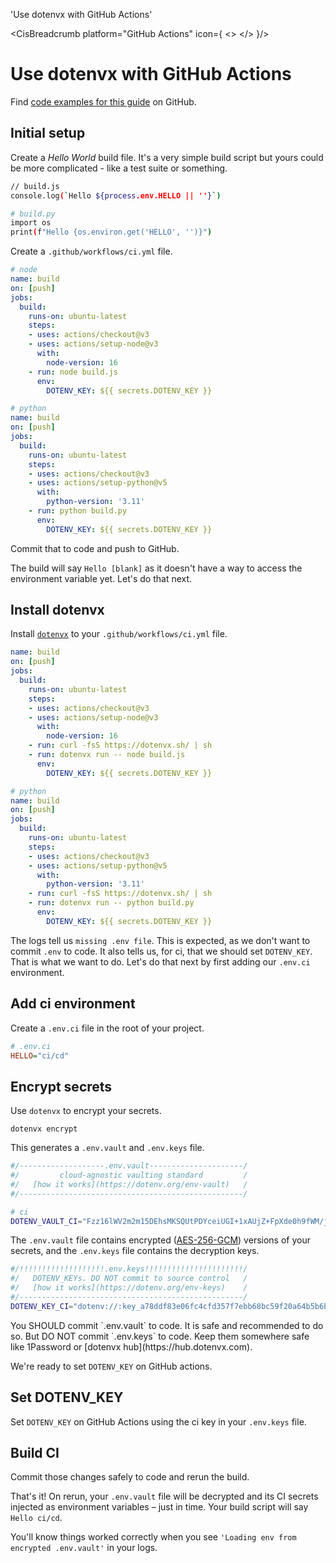 

  'Use dotenvx with GitHub Actions'

<CisBreadcrumb platform="GitHub Actions" icon={
  <>
    <GitHubIcon className="h-9 w-9 text-[#181717] dark:invert"/>
  </>
}/>
# Use dotenvx with GitHub Actions
<GuideHeading lead={description} />

<Note>
  Find <a href="https://github.com/dotenvx/examples/tree/master/cis/github-actions">code examples for this guide</a> on GitHub.
</Note>

<div className="not-prose grid grid-flow-col auto-cols-max gap-x-6 gap-y-10">
  <NodeIcon className="h-9 w-9 text-[#339933]"/>
  <PythonIcon className="h-9 w-9 text-[#3776AB]"/>
  <PhpIcon className="h-10 w-10 text-[#777BB4]"/>
  <RubyIcon className="h-9 w-9 text-[#CC342D]"/>
  <GoIcon className="h-10 w-10 text-[#00ADD8]"/>
  <RustIcon className="h-10 w-10 text-[#000000] dark:invert"/>
</div>

## Initial setup

Create a *Hello World* build file. It's a very simple build script but yours could be more complicated - like a test suite or something.

<CodeGroup>

```bash {{ title: 'Node' }}
// build.js
console.log(`Hello ${process.env.HELLO || ''}`)
```

```bash {{ title: 'Python' }}
# build.py
import os
print(f"Hello {os.environ.get('HELLO', '')}")
```

</CodeGroup>

Create a `.github/workflows/ci.yml` file.

<CodeGroup>

```yaml {{ title: "Node" }}
# node
name: build
on: [push]
jobs:
  build:
    runs-on: ubuntu-latest
    steps:
    - uses: actions/checkout@v3
    - uses: actions/setup-node@v3
      with:
        node-version: 16
    - run: node build.js
      env:
        DOTENV_KEY: ${{ secrets.DOTENV_KEY }}
```

```yaml {{ title: 'Python' }}
# python
name: build
on: [push]
jobs:
  build:
    runs-on: ubuntu-latest
    steps:
    - uses: actions/checkout@v3
    - uses: actions/setup-python@v5
      with:
        python-version: '3.11'
    - run: python build.py
      env:
        DOTENV_KEY: ${{ secrets.DOTENV_KEY }}
```

</CodeGroup>

Commit that to code and push to GitHub.

<ScreenshotBrowser url='/assets/docs/github-actions-hello-blank.png' www='github actions build' />

The build will say `Hello [blank]` as it doesn't have a way to access the environment variable yet. Let's do that next.

## Install dotenvx

Install [`dotenvx`](https://github.com/dotenvx/dotenvx) to your `.github/workflows/ci.yml` file.

<CodeGroup>

```yaml {{ title: 'Node' }}
name: build
on: [push]
jobs:
  build:
    runs-on: ubuntu-latest
    steps:
    - uses: actions/checkout@v3
    - uses: actions/setup-node@v3
      with:
        node-version: 16
    - run: curl -fsS https://dotenvx.sh/ | sh
    - run: dotenvx run -- node build.js
      env:
        DOTENV_KEY: ${{ secrets.DOTENV_KEY }}
```

```yaml {{ title: 'Python' }}
# python
name: build
on: [push]
jobs:
  build:
    runs-on: ubuntu-latest
    steps:
    - uses: actions/checkout@v3
    - uses: actions/setup-python@v5
      with:
        python-version: '3.11'
    - run: curl -fsS https://dotenvx.sh/ | sh
    - run: dotenvx run -- python build.py
      env:
        DOTENV_KEY: ${{ secrets.DOTENV_KEY }}
```

</CodeGroup>

<ScreenshotBrowser url='/assets/docs/github-actions-hello-missing-env-file.png' www='github actions build' />

The logs tell us `missing .env file`. This is expected, as we don't want to commit `.env` to code. It also tells us, for ci, that we should set `DOTENV_KEY`. That is what we want to do. Let's do that next by first adding our `.env.ci` environment.

## Add ci environment

Create a `.env.ci` file in the root of your project.

```ini {{ tite: '.env.ci' }}
# .env.ci
HELLO="ci/cd"
```

## Encrypt secrets

Use `dotenvx` to encrypt your secrets.

```shell
dotenvx encrypt
```

This generates a `.env.vault` and `.env.keys` file.

```bash {{ title: ".env.vault" }}
#/-------------------.env.vault---------------------/
#/         cloud-agnostic vaulting standard         /
#/   [how it works](https://dotenv.org/env-vault)   /
#/--------------------------------------------------/

# ci
DOTENV_VAULT_CI="Fzz16lWV2m2m15DEhsMKSQUtPDYceiUGI+1xAUjZ+FpXde0h9fWM/jlITUR7mll9BwVzag=="
```

The `.env.vault` file contains encrypted ([AES-256-GCM](https://www.reddit.com/r/cryptography/comments/13kl9ds/how_much_longer_do_you_think_aes_will_last/)) versions of your secrets, and the `.env.keys` file contains the decryption keys.

```bash {{ title: ".env.keys" }}
#/!!!!!!!!!!!!!!!!!!!.env.keys!!!!!!!!!!!!!!!!!!!!!!/
#/   DOTENV_KEYs. DO NOT commit to source control   /
#/   [how it works](https://dotenv.org/env-keys)    /
#/--------------------------------------------------/
DOTENV_KEY_CI="dotenv://:key_a78ddf83e06fc4cfd357f7ebb68bc59f20a64b5b6bc607c82e16635df26cf9bf@dotenvx.com/vault/.env.vault?environment=ci"
```

<Note>
  You SHOULD commit `.env.vault` to code. It is safe and recommended to do so. But DO NOT commit `.env.keys` to code. Keep them somewhere safe like 1Password or [dotenvx hub](https://hub.dotenvx.com).
</Note>

We're ready to set `DOTENV_KEY` on GitHub actions.

## Set DOTENV_KEY

Set `DOTENV_KEY` on GitHub Actions using the ci key in your `.env.keys` file.

<ScreenshotBrowser url="/assets/docs/github-actions-config-vars.png" www="www.github.com" />

## Build CI

Commit those changes safely to code and rerun the build.

That's it! On rerun, your `.env.vault` file will be decrypted and its CI secrets injected as environment variables – just in time. Your build script will say `Hello ci/cd`.

You'll know things worked correctly when you see `'Loading env from encrypted .env.vault'` in your logs.

<ScreenshotBrowser url='/assets/docs/github-actions-logs-vault.png' www='github actions build' />

<WellDone/>
